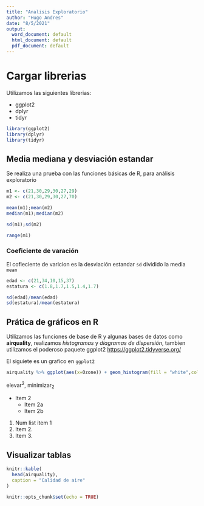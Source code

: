 ---
title: "Analisis Exploratorio"
author: "Hugo Andres"
date: "8/5/2021"
output:
  word_document: default
  html_document: default
  pdf_document: default
---

<!-- Comentario ctrl + shift + c -->

# Cargar librerias

Utilizamos las siguientes librerias:

 * ggplot2
 * dplyr
 * tidyr

```{r libreria,message=FALSE,include=T,warning=FALSE}
library(ggplot2)
library(dplyr)
library(tidyr)
```


## Media mediana y desviación estandar

Se realiza una prueba con las funciones básicas de R, para análisis exploratorio

<!-- Control + alt + i, tableros de codigo -->



```{r descriptivos, include=T}

m1 <- c(21,30,29,30,27,29)
m2 <- c(21,30,29,30,27,70)

mean(m1);mean(m2)
median(m1);median(m2)

sd(m1);sd(m2)

range(m1)


```

### Coeficiente de varación

El cofieciente de varicion es la desviación estandar `sd` dividido la media `mean`

```{r coefvar}

edad <- c(21,34,10,15,37)
estatura <- c(1.8,1.7,1.5,1.4,1.7)

sd(edad)/mean(edad)
sd(estatura)/mean(estatura)

```

## Prática de gráficos en R

Utilizamos las funciones de base de R y algunas bases de datos como **airquality**, realizamos *histogramas* y 
*diagramas de dispersión*, tambien utilizamos el poderoso paquete ggplot2 <https://ggplot2.tidyverse.org/>


El siguiete es un grafico en `ggplot2`

```{r grafgg, fig.cap="Histograma de ozono", message=F,warning=FALSE,echo=FALSE}

airquality %>% ggplot(aes(x=Ozone)) + geom_histogram(fill = "white",color ="black")+theme_bw()

```

elevar^2^, minimizar~2~

 * Item 2
    * Item 2a
    * Item 2b
    
1. Num list item 1
1. Item 2. 
1. Item 3.

## Visualizar tablas

```{r tabla}
knitr::kable(
  head(airquality),
  caption = "Calidad de aire"
)

```



```{r setup, include=FALSE}
knitr::opts_chunk$set(echo = TRUE)
```


